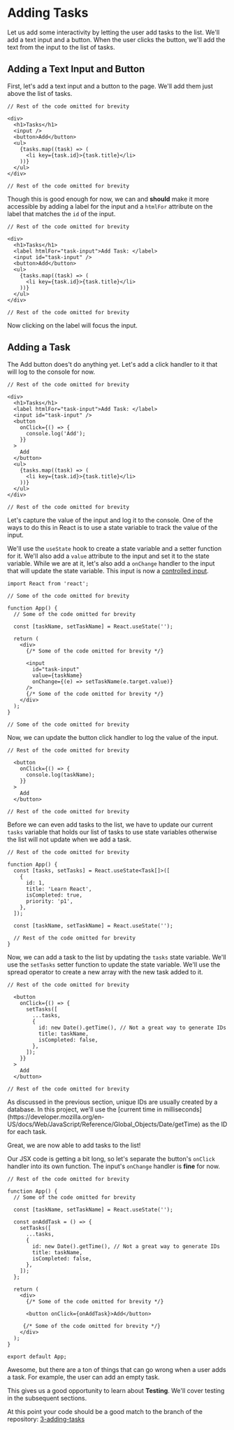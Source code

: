 
# Adding Tasks

Let us add some interactivity by letting the user add tasks to the list. We'll add a text input and a button. When the user clicks the button, we'll add the text from the input to the list of tasks.

## Adding a Text Input and Button

First, let's add a text input and a button to the page. We'll add them just above the list of tasks.

```tsx {5, 6} filename="./src/App.tsx"
// Rest of the code omitted for brevity

<div>
  <h1>Tasks</h1>
  <input />
  <button>Add</button>
  <ul>
    {tasks.map((task) => (
      <li key={task.id}>{task.title}</li>
    ))}
  </ul>
</div>

// Rest of the code omitted for brevity
```

Though this is good enough for now, we can and __should__ make it more accessible by adding a label for the input and a `htmlFor` attribute on the label that matches the `id` of the input.

```tsx {5, 6} filename="./src/App.tsx"
// Rest of the code omitted for brevity

<div>
  <h1>Tasks</h1>
  <label htmlFor="task-input">Add Task: </label>
  <input id="task-input" />
  <button>Add</button>
  <ul>
    {tasks.map((task) => (
      <li key={task.id}>{task.title}</li>
    ))}
  </ul>
</div>

// Rest of the code omitted for brevity
```

Now clicking on the label will focus the input.

## Adding a Task

The Add button does't do anything yet. Let's add a click handler to it that will log to the console for now.

```tsx {7-13} filename="./src/App.tsx"
// Rest of the code omitted for brevity

<div>
  <h1>Tasks</h1>
  <label htmlFor="task-input">Add Task: </label>
  <input id="task-input" />
  <button
    onClick={() => {
      console.log('Add');
    }}
  >
    Add
  </button>
  <ul>
    {tasks.map((task) => (
      <li key={task.id}>{task.title}</li>
    ))}
  </ul>
</div>

// Rest of the code omitted for brevity
```

Let's capture the value of the input and log it to the console. One of the ways to do this in React is to use a state variable to track the value of the input. 

We'll use the `useState` hook to create a state variable and a setter function for it. We'll also add a `value` attribute to the input and set it to the state variable. While we are at it, let's also add a `onChange` handler to the input that will update the state variable. This input is now a [controlled input](https://react.dev/reference/react-dom/components/input#controlling-an-input-with-a-state-variable).


```tsx filename="./src/App.tsx" {1, 8, 16-17}
import React from 'react';

// Some of the code omitted for brevity

function App() {
  // Some of the code omitted for brevity

  const [taskName, setTaskName] = React.useState('');

  return (
    <div>
      {/* Some of the code omitted for brevity */}

      <input
        id="task-input"
        value={taskName}
        onChange={(e) => setTaskName(e.target.value)}
      />
      {/* Some of the code omitted for brevity */}
    </div>
  );
}

// Some of the code omitted for brevity
```

Now, we can update the button click handler to log the value of the input.

```tsx {5} filename="./src/App.tsx"
// Rest of the code omitted for brevity

  <button
    onClick={() => {
      console.log(taskName);
    }}
  >
    Add
  </button>

// Rest of the code omitted for brevity
```

Before we can even add tasks to the list, we have to update our current `tasks` variable that holds our list of tasks to use state variables otherwise the list will not update when we add a task.

```tsx {4-11} filename="./src/App.tsx"
// Rest of the code omitted for brevity

function App() {
  const [tasks, setTasks] = React.useState<Task[]>([
    {
      id: 1,
      title: 'Learn React',
      isCompleted: true,
      priority: 'p1',
    },
  ]);

  const [taskName, setTaskName] = React.useState('');

  // Rest of the code omitted for brevity
}
```

Now, we can add a task to the list by updating the `tasks` state variable. We'll use the `setTasks` setter function to update the state variable. We'll use the spread operator to create a new array with the new task added to it.

```tsx {5-11} filename="./src/App.tsx"
// Rest of the code omitted for brevity

  <button
    onClick={() => {
      setTasks([
        ...tasks,
        {
          id: new Date().getTime(), // Not a great way to generate IDs
          title: taskName,
          isCompleted: false,
        },
      ]);
    }}
  >
    Add
  </button>

// Rest of the code omitted for brevity
```
<Callout>
As discussed in the previous section, unique IDs are usually created by a database. In this project, we'll use the [current time in milliseconds](https://developer.mozilla.org/en-US/docs/Web/JavaScript/Reference/Global_Objects/Date/getTime) as the ID for each task.
</Callout>

Great, we are now able to add tasks to the list! 

Our JSX code is getting a bit long, so let's separate the button's `onClick` handler into its own function. The input's `onChange` handler is __fine__ for now.

```tsx {8-17, 23} filename="./src/App.tsx"
// Rest of the code omitted for brevity

function App() {
  // Some of the code omitted for brevity

  const [taskName, setTaskName] = React.useState('');

  const onAddTask = () => {
    setTasks([
      ...tasks,
      {
        id: new Date().getTime(), // Not a great way to generate IDs
        title: taskName,
        isCompleted: false,
      },
    ]);
  };

  return (
    <div>
      {/* Some of the code omitted for brevity */}

      <button onClick={onAddTask}>Add</button>

     {/* Some of the code omitted for brevity */}
    </div>
  );
}

export default App;
```

Awesome, but there are a ton of things that can go wrong when a user adds a task. For example, the user can add an empty task. 

This gives us a good opportunity to learn about __Testing__. We'll cover testing in the subsequent sections.

At this point your code should be a good match to the branch of the repository: [3-adding-tasks](https://github.com/yaralahruthik/todo-app/tree/3-adding-tasks)